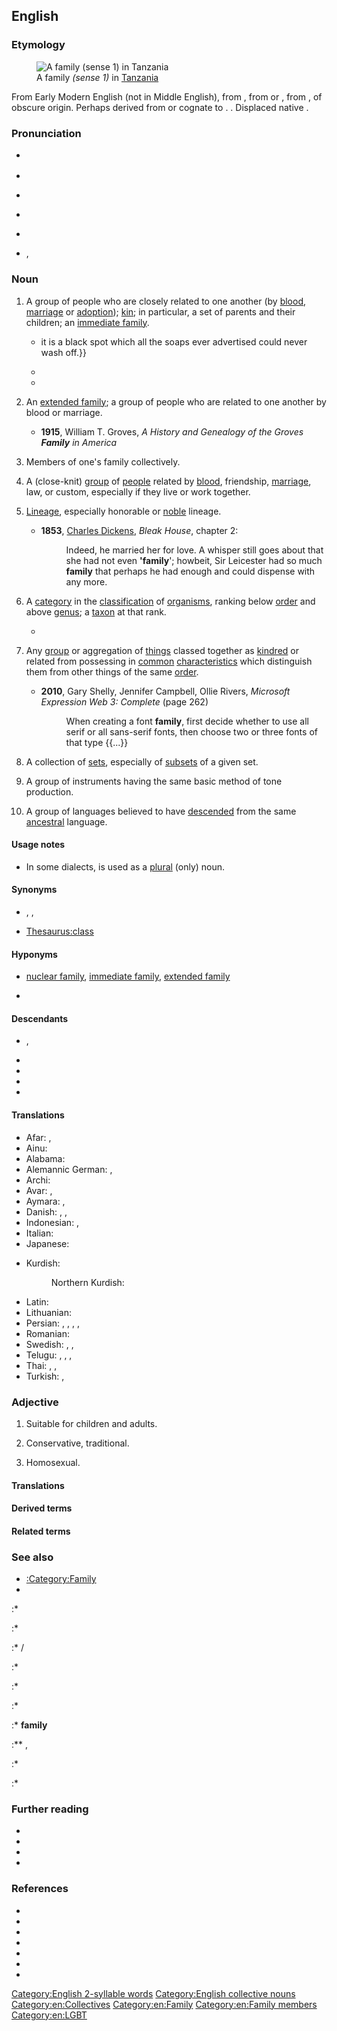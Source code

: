 {{selfref|See [[Wiktionary:Families]] for a guide to language families within Wiktionary}}
==English==
{{wikipedia}}

===Etymology===
[[File:A happy family in Tanzania - 20160209.png|thumb|A family ''(sense 1)'' in [[Tanzania]]]]

{{root|en|ine-pro|*dʰeh₁-}}
From Early Modern English {{m|en|familie}} (not in Middle English), from {{der|en|la|familia||the servants in a household, domestics collectively}}, from {{m|la|famulus||servant}} or {{m|la|famula||female servant}}, from {{der|en|itc-ola|famul}}, of obscure origin. Perhaps derived from or cognate to {{der|en|osc|famel||servant}}. {{doublet|en|familia}}. Displaced native {{noncog|ang|hīred}}.

===Pronunciation===
* {{a|RP}} {{IPA|en|/ˈfæm(ɪ)li/}}
* {{audio|en|en-uk-family.ogg|Audio (UK)}}
* {{a|GA}} {{IPA|en|/ˈfæm(ə)li/|/ˈfæmɪli/}}
* {{audio|en|en-us-family.ogg|Audio (US)}}
* {{a|NZ}} {{IPA|en|/ˈfɛm(ɘ)li/}}
* {{hyph|en|fa|mi|ly}}, {{hyph|en|nocaption=1|fam|ily}}

===Noun===
{{en-noun|~}}

# {{lb|en|countable}} A group of people who are closely related to one another (by [[blood]], [[marriage]] or [[adoption]]); [[kin]]; in particular, a set of parents and their children; an [[immediate family]].
#: {{ux|en|Our '''family''' lives in town.}}
#* {{RQ:Besant Ivory Gate|chapter=Prologue|passage=Such a [[scandal]] as the prosecution of a [[brother]] for forgery—with a verdict of guilty—is a most truly horrible, deplorable, fatal thing. It takes the respectability out of a '''family''' perhaps at a critical [[moment]], when the '''family''' is just assuming the robes of respectability:{{...}}it is a black spot which all the soaps ever advertised could never wash off.}}
#* {{quote-journal|en|title=Towards the end of poverty| date=2013-06-01| volume=407| issue=8838| page=11| magazine={{w|The Economist}}| url=http://www.economist.com/news/leaders/21578665-nearly-1-billion-people-have-been-taken-out-extreme-poverty-20-years-world-should-aim| passage=America’s poverty line is $63 a day for a '''family''' of four. In the richer parts of the emerging world $4 a day is the poverty barrier. But poverty’s scourge is fiercest below $1.25 ([&hellip;]): people below that level live lives that are poor, nasty, brutish and short.}}
#* {{quote-av|en||date=May 6 2018|{{w|John Oliver}}|{{w|Last Week Tonight with John Oliver}}| 5|10| episode=Rudy Giuliani| network=HBO|| They’re both New Yorkers coasting on their reputations, they’ve both had three marriages, neither of them can shut up when in front of a camera, and perhaps most importantly, they both want to fuck Ivanka, which-which is weird for Trump because Ivanka is in his '''family''', and it’s weird for Giuliani because she isn’t.}}
# {{lb|en|countable}} An [[extended family]]; a group of people who are related to one another by blood or marriage.
#* '''1915''', William T. Groves, ''A History and Genealogy of the Groves '''Family''' in America''
# {{lb|en|uncountable}} Members of one's family collectively.
#: {{ux|en|I have a lot of '''family''' in Australia.}}
#: {{ux|en|He has a sister, but no other '''family'''.}}
# {{lb|en|countable}} A (close-knit) [[group]] of [[people]] related by [[blood]], friendship, [[marriage]], law, or custom, especially if they live or work together.
#: {{ux|en|crime '''family''''', ''Mafia '''family'''}}<!--move to its own sense if needed, but for now, I'll account for this usage by this usex here-->
#: {{ux|en|This is my fraternity '''family''' at the university.}}
#: {{ux|en|Our company is one big happy '''family'''.}}
# {{lb|en|uncountable}} [[lineage|Lineage]], especially honorable or [[noble]] lineage.
#*  '''1853''', [[w:Charles Dickens|Charles Dickens]], ''Bleak House'', chapter 2:
#*: Indeed, he married her for love. A whisper still goes about that she had not even ''''family''''; howbeit, Sir Leicester had so much '''family''' that perhaps he had enough and could dispense with any more.
# {{lb|en|countable|biology|taxonomy}} A [[category]] in the [[classification]] of [[organism]]s, ranking below [[order]] and above [[genus]]; a [[taxon]] at that rank.
#: {{ux|en|Magnolias belong to the '''family''' Magnoliaceae.}}
#* {{RQ:Schuster Hepaticae|volume=V|page=4|text=The closest affinities of the Jubulaceae are with the Lejeuneaceae. The two '''families''' share in common: ''a'' elaters usually 1-spiral, trumpet-shaped and fixed to the capsule valves, distally{{nb...}}.}}
#: {{syn|en|familia}}
# {{lb|en|countable}} Any [[group]] or aggregation of [[things]] classed together as [[kindred]] or related from possessing in [[common]] [[characteristics]] which distinguish them from other things of the same [[order]].
#: {{ux|en|Doliracetam is a drug from the racetam '''family'''.}}
#* '''2010''', Gary Shelly, Jennifer Campbell, Ollie Rivers, ''Microsoft Expression Web 3: Complete'' (page 262)
#*: When creating a font '''family''', first decide whether to use all serif or all sans-serif fonts, then choose two or three fonts of that type {{...}}
# {{lb|en|set theory|countable}} A collection of [[set]]s, especially of [[subset]]s of a given set.
#: {{ux|en|Let <math>\mathcal F</math> be a '''family''' of subsets over <math>S</math>.}}
# {{lb|en|countable|music}} A group of instruments having the same basic method of tone production.
#: {{ux|en|the brass '''family''';&emsp; the violin '''family'''}}
# {{lb|en|countable|linguistics}} A group of languages believed to have [[descended]] from the same [[ancestral]] language.
#: {{ux|en|the Indo-European language '''family''';&emsp; the Afroasiatic language '''family'''}}

====Usage notes====
* In some dialects, {{m|en||family}} is used as a [[plural]] (only) noun.

====Synonyms====
* {{sense|relatives}} {{l|en|flesh and blood}}, {{l|en|kin}}, {{l|en|kinfolk}}
* {{sense|class}} [[Thesaurus:class]]

====Hyponyms====
* {{sense|relatives}} [[nuclear family]], [[immediate family]], [[extended family]]
* {{sense|computing}} {{l|en|C family}}

====Descendants====
* {{desc|jam|faambli}}, {{l|jam|fambili}}
* {{desc|tpi|famili}}
* {{desc|bor=1|chk|famini}}
* {{desc|bor=1|ms|famili}}
* {{desc|bor=1|mi|whāmere}}

====Translations====
{{trans-top|immediate family [as a group], e.g. parents and their children}}
{{multitrans|data=
* Abkhaz: {{tt|ab|аҭаацәа|sc=Cyrl}}
* Afrikaans: {{tt+|af|familie}}
* Akkadian: {{tt|akk|𒆜𒆳|ts=illatu}}, {{tt|akk|𒅎𒊑𒀀|ts=imrû}}, {{tt|akk|𒁶𒌈|ts=kimtu}}, {{tt|akk|𒇷𒈬|ts=līmu}}, {{tt|akk|𒊓𒆷𒌈|ts=salātu}}
* Albanian: {{tt+|sq|familje|f}}, {{tt+|sq|tym|m}} (archaic)
* American Sign Language: {{tt|ase|9@RadialHand-PalmForward-9@CenterChesthigh-PalmForward RoundHoriz-RoundHoriz 9@UlnarHand-PalmBack-9@CenterChesthigh-PalmBack|alt=''FAMILY''}}
* Amharic: {{tt|am|ቤተሰብ|sc=Ethi}}, {{tt|am|ቤተሰቦች|sc=Ethi}}, {{tt|am|ዘመድ አዝማድ|sc=Ethi}}
* Arabic: {{tt+|ar|عَائِلَة|f}}, {{tt+|ar|أُسْرَة|f}}, {{tt|ar|أَهْل|m}}
*: Egyptian Arabic: {{tt|arz|عيلة|f|tr=ʿēla}}
*: Hijazi Arabic: {{tt|acw|عيلة|f|tr=ʿēla}}, {{tt|acw|أَهِل|m|tr=ʾahil}}
* Aragonese: {{tt|an|familha|f}}
* Armenian: {{tt+|hy|ընտանիք}}
* Aromanian: {{tt|rup|fumealji|f}}, {{tt|rup|fumealje|f}}
* Assamese: {{tt|as|পৰিয়াল}}
* Asturian: {{tt+|ast|familia|f}}
* Avar: {{t|av|хьизан}}
* Azerbaijani: {{tt+|az|ailə}}, {{t|az|külfət}}, {{t|az|əyal}} {{qualifier|archaic}}
* Bashkir: {{tt|ba|ғаилә}}
* Basque: {{tt+|eu|familia}}
* Belarusian: {{tt|be|сям'я́|f}}, {{tt|be|радзі́на|f}}
* Bengali: {{tt+|bn|পরিবার|sc=Beng}}, {{tt|bn|খানদান|tr=khandan}}
* Berber:
*: Tashelhit: {{tt|shi|takat|f}}
* Breton: {{tt+|br|familh|f}}, {{tt+|br|tiegezh|m}}
* Bulgarian: {{tt+|bg|семе́йство|n}}
* Burmese: {{tt+|my|မိသားစု|sc=Mymr}}
* Catalan: {{tt+|ca|família|f}}
* Chechen: {{tt|ce|доьзал}}
* Cherokee: {{tt|chr|ᏏᏓᏁᎸᎯ|sc=Cher}}, {{tt|chr|ᏥᏓᎾᎷ}}
* Chichewa: {{tt|ny|banja}}
* Chinese:
*: Mandarin: {{tt+|cmn|家|tr=jiā|sc=Hani}}, {{tt+|cmn|家庭|tr=jiātíng|sc=Hani}}
* Chuukese: {{tt|chk|famini}}
* Coptic: {{tt|cop|ⲙⲉⲧⲓⲱⲧ|f}}
* Cornish: {{tt|kw|teylu|m}}
* Corsican: {{tt|co|famiglia|f}}
* Czech: {{tt+|cs|rodina|f}}
* Dalmatian: {{tt|dlm|famalja|f}}
* Danish: {{tt+|da|familie|c}}
* Dhivehi: {{tt|dv|އާއިލާ|sc=Thaa}}
* Dutch: {{tt+|nl|gezin|n}}
* Elfdalian: {{tt|ovd|familj|m}}
* Esperanto: {{tt+|eo|familio}}
* Estonian: {{tt+|et|pere}}, {{tt+|et|perekond}}
* Ewe: {{tt|ee|ƒome}}
* Extremaduran: {{t-needed|ext}}
* Faroese: {{tt|fo|familja|f}}
* Finnish: {{tt+|fi|perhe}}
* French: {{tt+|fr|famille|f}}
* Friulian: {{tt|fur|famee|f}}
* Galician: {{tt+|gl|familia|f}}
* Georgian: {{tt+|ka|ოჯახი}}
* German: {{tt+|de|Familie|f}}
* Gothic: {{t|got|𐌺𐌿𐌽𐌹|n}}
* Greek: {{tt+|el|οικογένεια|f}}
* Greenlandic: {{tt|kl|ilaqutakka}}
* Gujarati: {{tt|gu|પરિવાર|m|sc=Gujr}}
* Haitian Creole: {{tt|ht|fanmi}}
* Hausa: {{tt|ha|Iyali|m}}
* Hawaiian: {{tt|haw|ʻohana}}
* Hebrew: {{tt+|he|מִשְׁפָּחָה|f|tr=mishpakhá}}
* Hindi: {{tt+|hi|परिवार|m}}, {{tt|hi|ख़ानदान|m}}, {{tt|hi|बाल-बच्चे|m-p}}
* Hittite: {{tt|hit|𒉺𒀭𒆪𒍑|tr=pa-an-ku-uš}}
* Hungarian: {{tt+|hu|család}}
* Icelandic: {{tt+|is|fjölskylda|f}}
* Ido: {{tt+|io|familio}}
* Indonesian: {{tt+|id|keluarga}}, {{tt+|id|famili}}
* Ingush: {{tt|inh|дезал}}
* Interlingua: {{tt|ia|familia}}
* Irish: {{tt|ga|teaghlach|m}}, {{tt|ga|muirear|m}}
* Istriot: {{tt|ist|fameîa}}
* Italian: {{tt+|it|famiglia|f}}
* Japanese: {{tt+|ja|家族|tr=かぞく, kazoku}}, {{qualifier|honorific}} {{tt+|ja|家族|tr=ごかぞく, gokazoku|alt=ご家族}}, {{tt+|ja|家庭|tr=かてい, katei}}
* Javanese: {{tt+|jv|brayat}}
* Kannada: {{tt+|kn|ಆವಳಿ}}
* Kazakh: {{tt|kk|от басы}}, {{tt|kk|әулет}}, {{tt|kk|семья}}
* Khmer: {{tt+|km|គ្រួសារ}}
* Khoekhoe: {{tt|naq|ǀkhao-khoen}}
* Korean: {{tt+|ko|가족(家族)}}, {{tt+|ko|가정(家庭)}}
* Kyrgyz: {{tt+|ky|үй-бүлө}}, {{tt+|ky|бүлө}}
* Laboya: {{tt|lmy|ela}}, {{tt|lmy|ole dadi}}
* Lao: {{tt+|lo|ຄອບຄົວ}}
* Latgalian: {{tt|ltg|saime|f}}
* Latin: {{tt+|la|familia|f}}, {{tt+|la|gens|f}}
* Latvian: {{tt+|lv|ģimene|f}}, {{tt|lv|saime|f}}
* Lithuanian: {{tt+|lt|šeima|f}}, {{tt|lt|šeimyna|f}}
* Low German: {{tt|nds|[[Familige]], [[Familge]]|f}} {{q|Paderbornisch}}
{{trans-mid}}
* Luganda: {{tt|lg|amaka}}
* Luxembourgish: {{tt|lb|Famill|f}}
* Lü: {{t-needed|khb}}
* Macedonian: {{tt|mk|се́мејство|n}}, {{tt|mk|фами́лија|f}}
* Malay: {{tt+|ms|keluarga}}, {{tt|ms|famili}}
* Malayalam:{{t+|ml|കുടുംബം}}
* Maltese: {{tt|mt|familja|f}}
* Manx: {{tt|gv|lught thie|m}}, {{tt|gv|mooinjer|f}}
* Maore Comorian: {{tt|swb|mudjema|c6|alt=wadjema}}
* Maori: {{tt+|mi|whānau}} {{qualifier|traditional extended}}, {{tt|mi|whāmere}} {{qualifier|modern nuclear}}
* Marathi: {{tt|mr|परिवार|m}}
* Mari:
*: Western Mari: {{tt|mrj|йиш}}
* Mingrelian: {{tt|xmf|თი}}
* Mirandese: {{tt|mwl|família|f}}
* Mongolian: {{tt+|mn|айл}}, {{tt+|mn|овог}}, {{tt+|mn|гэр бүл}}
* Mòcheno: {{tt|mhn|familia|f}}
* Navajo: {{tt|nv|hooghan hazʼą́}}, {{tt|nv|bił kééhashtʼíinii}}
* Nepali: {{tt|ne|परिबार}}
* Northern Ohlone: {{tt|cst|suyyakma}}
* Northern Sami: {{tt|se|bearaš}}
* Norwegian: {{tt+|no|familie|m}}
* Occitan: {{tt+|oc|familha|f}}
* Old English: {{tt|ang|hīred|m}}
* Oriya: {{tt+|or|ପରିବାର}}
* Oromo: {{tt|om|maatii}}
* Ossetian: {{tt|os|бинонтӕ}}
* Pashto: {{tt|ps|کورنۍ|f|tr=koranëy}}
* Pennsylvania German: {{tt|pdc|Familye|f}}
* Persian: {{tt+|fa|خانواده|tr=xânevâdeh}}, {{tt+|fa|خاندان|tr=xândân}}, {{tt+|fa|فامیل|tr=fâmil}}, {{tt|fa|عائله|tr='â'ile}}
* Plautdietsch: {{tt|pdt|Famielje|f}}
* Polish: {{tt+|pl|rodzina|f}}
* Portuguese: {{tt+|pt|família|f}}
* Punjabi: {{tt|pa|ਪਰਿਵਾਰ|m|sc=Guru}}
* Rajasthani: {{t-needed|raj}}
* Rapa Nui: {{t|rap|hare}}
* Romani: {{tt|rom|famìlija|f}}
* Romanian: {{tt+|ro|familie}}
* Romansch: {{tt|rm|famiglia|f}}
* Russian: {{tt+|ru|семья́|f|}}, {{tt+|ru|семе́йство|n}}, {{tt+|ru|фами́лия|f}} {{qualifier|archaic or stilted, usually means "surname"}}
* Rusyn: {{tt|rue|фами́лія|f}}, {{tt|rue|роди́на|f}}
* Sanskrit: {{tt+|sa|कुल|n}}
* Scots: {{tt|sco|faimlie}}, {{tt|sco|faimily}}
* Scottish Gaelic: {{tt|gd|teaghlach|m}}
* Serbo-Croatian:
*: Cyrillic: {{tt|sh|породица|f|sc=Cyrl}}, {{tt|sh|обитељ|f|sc=Cyrl}}
*: Roman: {{tt+|sh|porodica|f|sc=Latn}}, {{tt+|sh|obitelj|f|sc=Latn}}
* Shan: {{t-needed|shn}}
* Sichuan Yi: {{tt|ii|ꏤ|tr=jiet}}
* Sicilian: {{tt+|scn|famigghia|f}}
* Sindhi: {{tt+|sd|خاندان|tr=xândân}}
* Sinhalese: {{tt|si|පවුල}}
* Slovak: {{tt+|sk|rodina|f}}
* Slovene: {{tt+|sl|družina|f}}
* Sorbian:
*: Lower Sorbian: {{tt|dsb|familija|f}}
* Southern Altai: {{tt|alt|биле}}
* Spanish: {{tt+|es|familia|f}}
* Swahili: {{tt+|sw|familia|cn}}
* Swedish: {{tt+|sv|familj}}, {{tt+|sv|hushåll}}
* Tabasaran: {{t|tab|хизан}}
* Tagalog: {{tt|tl|pamilya}}, {{tt|tl|mag-anak}}
* Tajik: {{tt+|tg|оила}}, {{tt+|tg|хонавода}}, {{tt|tg|хонадон}}
* Tamil: {{tt+|ta|குடும்பம்}}
* Taos: {{tt|twf|ȕ’únemą}}
* Tatar: {{tt+|tt|гаилә}}, {{tt|tt|семья}}
* Telugu: {{tt+|te|కుటుంబము}}
* Thai: {{tt+|th|ครอบครัว}}
* Tibetan: {{tt|bo|ཁྱིམ་ཚང}}, {{tt|bo|མི་ཚང}}
* Turkish: {{tt+|tr|aile}}, {{tt+|tr|ocak}}, {{tt|tr|kodak}}
* Turkmen: {{tt|tk|maşgala}}
* Tuvan: {{tt|tyv|өг-бүле}}, {{tt|tyv|өг-ишти}}
* Ugaritic: {{tt|uga|𐎌𐎔𐎃}}
* Ukrainian: {{tt|uk|сім'я́|f}}, {{tt|uk|роди́на|f}}
* Urdu: {{tt|ur|خاندان|m|tr=xāndān}}, {{tt|ur|پروار|m|tr=parivār|sc=ur-Arab}}
* Uyghur: {{tt+|ug|ئائىلە|sc=ug-Arab}}
* Uzbek: {{tt+|uz|oila}}, {{tt+|uz|xonadon}}
* Venetian: {{tt|vec|faméja|f}}, {{tt+|vec|fameja}}
* Vietnamese: {{tt+|vi|gia đình}} ({{tt+|vi|家庭}})
* Volapük: {{tt+|vo|famül}}
* Walloon: {{tt+|wa|famile|f}}
* Welsh: {{tt+|cy|teulu}}, {{tt+|cy|teuluoedd|m-p}}
* West Frisian: {{tt+|fy|famylje}}
* White Hmong: {{tt|mww|tsev neeg}}
* Xhosa: {{tt|xh|umndeni|c3|c4}}
* Yapese: {{tt|yap|tabinaw}}
* Yiddish: {{tt+|yi|משפּחה|f|tr=mishpokhe}}, {{tt|yi|משפחה|f|tr=mishpukha}}
* Yucatec Maya: {{tt|yua|ch’i’ibalil}}
* Zhuang: {{tt|za|ranz}}
* Zulu: {{tt|zu|umndeni|c3|c4}}
{{trans-bottom}}

{{trans-top|group of people related by blood, marriage, law, or custom}}
* Arabic: {{tt+|ar|عَائِلَة|f}}, {{tt+|ar|أُسْرَة|f}}, {{tt|ar|أَقَارِب|p}}, {{tt|ar|أَهْل|m}}
* Armenian: {{tt+|hy|ընտանիք}}
* Aromanian: {{tt|rup|fumealji|f}}, {{tt|rup|fumealje|f}}
* Azerbaijani: {{tt|az|qohum-əqraba}}, {{t|az|külfət}}
* Belarusian: {{tt|be|сям'я́|f}}
* Bengali: {{tt|bn|খানদান|tr=khandan}}
* Berber:
*: Tashelhit: {{tt|shi|tagffut|f}}
* Breton: {{tt+|br|familh|f}}, {{tt|br|kerentiezh|f}}
* Bulgarian: {{tt+|bg|рода|f}}
* Catalan: {{tt+|ca|família|f}}
* Chechen: {{tt|ce|доьзал}}, {{tt|ce|гаьргара нах}}
* Chinese:
*: Mandarin: {{tt+|cmn|家族|tr=jiāzú|sc=Hani}}
* Czech: {{tt+|cs|rodina}}
* Danish: {{tt+|da|familie|c}}
* Dutch: {{tt+|nl|familie|f}}
* Esperanto: {{tt+|eo|familio}}
* Ewe: {{tt|ee|ƒome}}
* Faroese: {{tt|fo|ætt|f}}
* Finnish: {{tt+|fi|suku}}
* French: {{tt+|fr|famille|f}}
* Galician: {{tt+|gl|familia|f}}
* German: {{tt+|de|Familie|f}}
* Gothic: {{t|got|𐌺𐌿𐌽𐌹|n}}
* Greek: {{tt+|el|οικογένεια|f}}
* Hebrew: {{tt+|he|מִשְׁפָּחָה|f|tr=mishpakhá}}
* Hindi: {{tt+|hi|परिवार|m}}, {{tt|hi|ख़ानदान|m}}
* Hungarian: {{tt+|hu|család}}
* Icelandic: {{tt+|is|fjölskylda|f}}, {{tt+|is|afkvæmi|n}}, {{tt+|is|ættingi|n}}, {{tt|is|ættingjar|n-p}}, {{tt|is|skyldmenni|n-p}}
* Ido: {{tt+|io|familio}}
* Indonesian: {{tt+|id|kerabat}}
* Interlingua: {{tt|ia|familia}}
* Irish: {{tt|ga|muintir|f}}, {{tt+|ga|dream|m}}
* Italian: {{tt+|it|famiglia|f}}
* Japanese: {{tt+|ja|親戚|tr=しんせき, shinseki}}, {{tt+|ja|親類|tr=しんるい, shinrui}}, {{tt+|ja|親族|tr=しんぞく, shinzoku}}, {{tt+|ja|家庭|tr=かてい, katei}}
* Korean: {{tt+|ko|친척}}
{{trans-mid}}
* Latgalian: {{tt|ltg|ciļts}}, {{tt|ltg|dzymums}}
* Latin: {{tt+|la|familia|f}}, {{tt+|la|gens|f}}
* Latvian: {{tt+|lv|ģimene}}, {{tt|lv|dzimta}}, {{tt|lv|radinieki}}
* Lithuanian: {{tt+|lt|giminė|f}}, {{tt|lt|šeimyna|f}}
* Macedonian: {{tt|mk|семејство|n}}, {{tt|mk|фамилија|f}}, {{tt|mk|род|m}}
* Malay: {{tt+|ms|keluarga}}, {{tt|ms|famili}}
* Malayalam:{{t+|ml|കുടുംബം}}, {{t+|ml|കുലം}}
* Maori: {{tt+|mi|whānau}}
* Navajo: {{tt|nv|hakʼéí}}
* Old English: {{tt|ang|hīred|m}}
* Persian: {{tt+|fa|خاندان|tr=xândân}}, {{tt+|fa|خویشان|tr=xvišân}}, {{tt+|fa|نزدیکان|tr=nazdikân}}
* Polish: {{tt+|pl|rodzina|f}}, {{tt+|pl|ród|m}}, {{tt+|pl|ród|m}}
* Portuguese: {{tt+|pt|família|f}}
* Romani: {{tt|rom|familija|f}}
* Romanian: {{tt+|ro|familie|f}}
* Russian: {{tt+|ru|семья́|f}}, {{tt+|ru|семе́йство|n}}, {{tt+|ru|род|m}}
* Sanskrit: {{tt+|sa|कुल|n}}
* Scots: {{tt|sco|faimlie}}, {{tt|sco|faimily}}
* Scottish Gaelic: {{tt|gd|teaghlach|m}}
* Serbo-Croatian:
*: Cyrillic: {{tt|sh|обитељ|f|sc=Cyrl}}
*: Roman: {{tt+|sh|obitelj|f|sc=Latn}}
* Sicilian: {{tt+|scn|famigghia|f}}
* Slovak: {{tt+|sk|rodina}}, {{tt+|sk|rod}}
* Slovene: {{tt+|sl|družina|f}}
* Sorbian:
*: Lower Sorbian: {{tt|dsb|swójźba|f}}
* Spanish: {{tt+|es|familia|f}}
* Swedish: {{tt+|sv|börd}}
* Tagalog: {{tt|tl|kamag-anakan}}
* Telugu: {{tt|te|వంశ పరంపర}}
* Thai: {{tt+|th|ตระกูล}}
* Tocharian B: {{tt|txb|kottär}}
* Turkish: {{tt+|tr|aile}}, {{tt|tr|kodak}}
* Ugaritic: {{tt|uga|𐎌𐎔𐎃}}
* Ukrainian: {{tt|uk|роди́на|f}}, {{tt|uk|сім'я́|f}}, {{tt|uk|рід|m}}
* Urdu: {{tt|ur|خاندان|m|tr=xāndān}}, {{tt|ur|پروار|m|tr=parivār|sc=ur-Arab}}
* Zulu: {{tt|zu|umndeni|c3|c4}}
{{trans-bottom}}

{{trans-top|rank in a taxonomic classification, above both genus and species}}
* Afrikaans: {{tt+|af|familie}}
* Armenian: {{tt+|hy|ընտանիք}}
* Azerbaijani: {{tt|az|fəsilə}}
* Breton: {{tt+|br|kerentiad|m}}
* Bulgarian: {{tt+|bg|семе́йство|n}}
* Catalan: {{tt+|ca|família|f}}
* Chinese:
*: Cantonese: {{tt|yue|科|tr=fo1|sc=Hani}}
*: Mandarin: {{tt+|cmn|科|tr=kē|sc=Hani}}
*: Min Nan: {{tt+|nan|科|tr=kho|sc=Hani}}
* Czech: {{tt+|cs|čeleď|f}}
* Danish: {{tt+|da|familie|c}}
* Dutch: {{tt+|nl|familie|f}}
* Esperanto: {{tt+|eo|familio}}
* Finnish: {{tt+|fi|heimo}}
* French: {{tt+|fr|famille|f}}
* Galician: {{tt+|gl|familia|f}}
* German: {{tt+|de|Familie|f}}
* Greek: {{tt+|el|οικογένεια|f}}
* Hebrew: {{tt+|he|משפחה|f|tr=mishpakhá}}
* Hungarian: {{tt+|hu|család}}
* Icelandic: {{tt+|is|ætt|f}}
* Interlingua: {{tt|ia|familia}}
* Irish: {{tt|ga|fine|f}}
* Italian: {{tt+|it|famiglia|f}}
* Japanese: {{tt+|ja|科|tr=か, ka}}
* Khmer: {{tt+|km|អំបូរ|tr=am bo}}
{{trans-mid}}
* Latgalian: {{tt|ltg|saime}}
* Latvian: {{tt|lv|dzimta|f}}
* Lithuanian: {{tt+|lt|šeima|f}}
* Low German: {{tt+|nds|Familie|f}}
* Macedonian: {{tt|mk|фамилија|f}}
* Malay: {{tt+|ms|keluarga}}, {{tt|ms|famili}}
* Malayalam:{{t+|ml|കുടുംബം}}
* Persian: {{tt+|fa|گونه|tr=gune}}, {{tt+|fa|شاخه|tr=šâxe}}
* Polish: {{tt+|pl|rodzina|f}}
* Portuguese: {{tt+|pt|família|f}}
* Romani: {{tt|rom|familija|f}}
* Romanian: {{tt+|ro|familie|f}}
* Russian: {{tt+|ru|семе́йство|n}}
* Serbo-Croatian:
*: Cyrillic: {{tt|sh|породица|f|sc=Cyrl}}
*: Roman: {{tt+|sh|pòrodica|f|sc=Latn}}
* Slovak: {{tt|sk|čeľaď}}
* Slovene: {{tt+|sl|družina|f}}
* Spanish: {{tt+|es|familia|f}}
* Swahili: {{tt+|sw|familia}}
* Swedish: {{tt+|sv|familj}}
* Tagalog: {{tt|tl|angkanhay}}
* Telugu: {{tt+|te|కుటుంబము}}
* Thai: {{tt+|th|วงศ์}}
* Translingual: {{tt|mul|familia}}
* Turkish: {{tt+|tr|familya}}, {{tt+|tr|aile}}
* Ukrainian: {{tt|uk|роди́на|f}}
* Volapük: {{tt+|vo|famül}}, {{tt|vo|familia}}
{{trans-bottom}}

{{trans-top|music: a group of instruments having the same basic method of tone production}}
* Armenian: {{tt+|hy|ընտանիք}}
* Bulgarian: {{tt+|bg|гру́па|f}}
* Catalan: {{tt+|ca|família|f}}
* Finnish: {{tt|fi|-[[soitin|soittimet]]}} {{q|e.g. torvisoittimet}}
* Galician: {{tt+|gl|familia|f}}
* German: {{tt+|de|Familie|f}}
* Greek: {{tt+|el|οικογένεια|f}}
* Hebrew: {{tt+|he|משפחה|f|tr=mishpakhá}}
{{trans-mid}}
* Icelandic: {{tt+|is|fjölskylda|f}}
* Macedonian: {{tt|mk|семејство|n}}
* Persian: {{tt|fa|همنوا|tr=hamnavâ}}
* Portuguese: {{tt+|pt|família|f}}
* Romanian: {{tt+|ro|familie|f}}
* Slovene: {{tt+|sl|družina|f}}
* Spanish: {{tt+|es|familia|f}}
{{trans-bottom}}

{{trans-top|linguistics: a group of languages believed to have descended from the same ancestral language}}
* Armenian: {{tt+|hy|ընտանիք}}
* Bulgarian: {{tt+|bg|семе́йство|n}}
* Catalan: {{tt+|ca|família|f}}
* Chinese:
*: Mandarin: {{tt+|cmn|語系|sc=Hani}}, {{tt+|cmn|语系|tr=yǔxì|sc=Hani}}
* Danish: {{tt|da|æt|c}}
* Dutch: {{tt+|nl|familie|f}}
* Faroese: {{tt|fo|ætt|f}}
* Finnish: {{tt|fi|kieliryhmä}}, {{tt+|fi|kielikunta}}, {{tt+|fi|kieliperhe}}
* Galician: {{tt+|gl|familia|f}}
* German: {{tt+|de|Familie|f}}
* Hebrew: {{tt+|he|משפחה|f|tr=mishpakhá}}
* Irish: {{tt|ga|fine|f}}
* Korean: {{tt+|ko|어족}}
{{trans-mid}}
* Latvian: {{tt|lv|saime|f}}
* Malay: {{tt|ms|rumpun}}
* Malayalam:{{t|ml|ഭാഷാകുടുംബം}}, {{t|ml|ഭാഷാഗോത്രം}}
* Polish: {{tt+|pl|rodzina|f}}
* Portuguese: {{tt+|pt|família|f}}
* Romanian: {{tt+|ro|familie|f}}
* Russian: {{tt+|ru|семья́|f}}
* Serbo-Croatian:
*: Cyrillic: {{tt|sh|породица|f|sc=Cyrl}}
*: Roman: {{tt+|sh|pòrodica|f|sc=Latn}}
* Slovene: {{tt+|sl|družina|f}}
* Spanish: {{tt+|es|familia|f}}
* Thai: {{tt+|th|ตระกูลภาษา}}
* Turkish: {{tt+|tr|aile}}
* Welsh: {{tt+|cy|teulu|m}}
{{trans-bottom}}

{{trans-top|(used attributively)}}
* Azerbaijani: {{tt|az|ailəvi}}
* Breton: {{tt+|br|familh}}
* Bulgarian: {{tt+|bg|семеен}}
* Catalan: {{tt+|ca|familiar}}
* Czech: {{tt+|cs|rodinný}}
* Danish: {{tt|da|familie-}}
* Esperanto: {{tt+|eo|familia}}
* Finnish: {{tt|fi|[[perhe]]-}}, {{tt|fi|[[suku]]-}}
* Galician: {{tt|gl|familiar|f}}
* Greek: {{tt+|el|οικογένεια|f}}
* Hebrew: {{tt+|he|משפחתי|tr=mishpakhtí}}
* Hungarian: {{tt+|hu|családi}}, {{tt+|hu|házi}}
* Interlingua: {{tt|ia|familiar}}
{{trans-mid}}
* Kurdish:
*: Northern Kurdish: {{tt+|kmr|malbatî}}
* Macedonian: {{tt|mk|семеен}}, {{tt|mk|фамилија́рен}}
* Polish: {{tt+|pl|rodzinny}}
* Portuguese: {{tt+|pt|familiar}}
* Romanian: {{tt+|ro|familiar}}
* Russian: {{tt+|ru|семе́йный}}
* Slovak: {{tt|sk|rodinný}}
* Slovene: {{tt|sl|družinski}}
* Spanish: {{tt+|es|familiar}}
* Welsh: {{tt+|cy|teulu|m}}
}}<!-- close {{multitrans}} -->
{{trans-bottom}}

{{checktrans-top}}
* Afar: {{t-check|aa|buxa}}, {{t-check|aa|daala}}
* Ainu: {{t-check|ain|ツ゚ヨ}}
* Alabama: {{t-check|akz|imalahkaha}}
* Alemannic German: {{t-check|gsw|Fàmelia}}, {{t-check|gsw|Verwàntschàft}}
* Archi: {{t-check|aqc|ха́ли}}
* Avar: {{t-check|av|очахъ}}, {{t-check|av|хъизан}}
* Aymara: {{t-check|ay|utakuña}}, {{t-check|ay|utapacha}}
* Danish: {{t-check|da|bofællesskab}}, {{t-check|da|kollektiv}}, {{t+check|da|familie}}
* Indonesian: {{t+check|id|keluarga}}, {{t+check|id|famili}}
* Italian: {{t+check|it|famiglia}}
* Japanese: {{t+check|ja|仲間|tr=nakama}}
{{trans-mid}}
* Kurdish:
*: Northern Kurdish: {{t+check|kmr|malbat|f}}
* Latin: {{t+check|la|familia|f}}
* Lithuanian: {{t+check|lt|šeima|f}}
* Persian: {{t+check|fa|خاندان|tr=xândân}}, {{t+check|fa|فامیل|tr=fâmil}}, {{t-check|fa|همنژادان|tr=hamnažâdân}}, {{t-check|fa|هموندان|tr=hamvandân}}, {{t+check|fa|اعضا|tr=a'zâ}}
* Romanian: {{t+check|ro|familie|f}}
* Swedish: {{t+check|sv|släkt}}, {{t+check|sv|släktskap}}, {{t+check|sv|ätt}}
* Telugu: {{t+check|te|కుటుంబం}}, {{t-check|te|సహజీనవం|sc=Telu}}, {{t-check|te|ఒకే జాతి|sc=Telu}}, {{t+check|te|సంఘము|sc=Telu}}
* Thai: {{t+check|th|ครอบครัว|tr=krob-krua|sc=Thai}}, {{t+check|th|ญาติ|tr=yart|sc=Thai}}, {{t+check|th|พี่น้อง|tr=pee-nong|sc=Thai}}
* Turkish: {{t+check|tr|aile}}, {{t+check|tr|akraba}}
{{trans-bottom}}

===Adjective===
{{en-adj|-}}

# {{rfd-sense|en|section = family (2)}} Suitable for children and adults.
#: {{ux|en|It's not good for a date, it's a '''family''' restaurant.}}
#: {{ux|en|Some animated movies are not just for kids, they are '''family''' movies.}}
# {{rfd-sense|en|section = family (2)}} Conservative, traditional.
#: {{ux|en|The cultural struggle is for the survival of '''family''' values against all manner of atheistic amorality.}}
# {{lb|en|slang}} Homosexual.
#: {{ux|en|I knew he was '''family''' when I first met him.}}

====Translations====
{{trans-top|suitable for children and adults}}
{{multitrans|data=
* Bulgarian: {{tt+|bg|семеен}}
* Finnish: {{tt|fi|[[perhe]]-}}
* German: {{tt|de|Familien-}}
* Maltese: {{tt|mt|familja|f}}, {{tt|mt|familji|p}}
{{trans-mid}}
* Polish: {{tt+|pl|rodzinny|m}}, {{qualifier|family movie}} {{tt+|pl|familijny|m}}
* Portuguese: {{tt+|pt|de família}}
* Russian: {{tt+|ru|семейный}}
* Slovak: {{tt|sk|rodinný}}
{{trans-bottom}}

{{trans-top|(slang) homosexual}}
* Catalan: {{tt+|ca|marieta|m}}
* Finnish: {{tt+|fi|homppeli}} {{q|informal}}, {{tt+|fi|fägäri}} {{q|slang}}
* German: {{tt|de|vom anderen Ufer}}
{{trans-mid}}
* Norwegian: {{tt+|no|skeiv}}
* Swedish: {{tt+|sv|bög}}
}}<!-- close {{multitrans}} -->
{{trans-bottom}}

====Derived terms====
{{col4|en
|{{l|en|baby of the family}}
|{{l|en|blended family}}
|{{l|en|extended family}}
|{{l|en|family affair}}
|{{l|en|family business}}
|{{l|en|family car}}
|{{l|en|Family Day}}
|{{l|en|family dissident}}
|{{l|en|family doctor}}
|{{l|en|family heirloom}}
|{{l|en|family history}}
|{{l|en|family jewels}}
|{{l|en|family leave}}
|{{l|en|family man}}
|{{l|en|family medicine}}
|{{l|en|family member}}
|{{l|en|family name}}
|{{l|en|family of curves}} {{qualifier|mathematics}}
|{{l|en|family planning}}
|{{l|en|family rebel}}
|{{l|en|family rebellion}}
|{{l|en|family restaurant}}
|{{l|en|family reunion}}
|{{l|en|family of sets}} {{qualifier|set theory}}
|{{l|en|family of subsets}} {{qualifier|set theory}}
|{{l|en|family tree}}
|{{l|en|family values}}
|{{l|en|first family}}
|{{l|en|foster family}}
|{{l|en|framily}}
|{{l|en|immediate family}}
|{{l|en|in a family way}}
|{{l|en|joint family}}
|{{l|en|keep it in the family}}
|{{l|en|language family}}
|{{l|en|nuclear family}}
|{{l|en|royal family}}
}}

====Related terms====
{{col3|en
|{{l|en|familial}}
|{{l|en|familiar}}, {{l|en|familiarity}}
|{{l|en|familicide}}
}}

===See also===
* [[:Category:Family]]
* {{sense|taxonomy, rank}}
:* {{l|en|domain}}
:* {{l|en|kingdom}}
:* {{l|en|phylum}}/{{l|en|division}}
:* {{l|en|class}}
:* {{l|en|order}}
:* {{l|en|superfamily}}
:* '''family'''
:** {{l|en|subfamily}}, {{l|en|tribe}}
:* {{l|en|genus}}
:* {{l|en|species}}

===Further reading===
* {{pedia}}
* {{pedia|Family (disambiguation)}}
* {{pedia|Family of sets}}
* {{pedia|Family (biology)}}

===References===
* {{R:OneLook}}
* {{R:Merriam-Webster Online}}
* {{R:Dictionary.com}}
* {{R:Keywords 21st}}
* {{R:Keywords|page=1}}
* {{R:Century 1911}}
* {{R:Webster 1913}}

[[Category:English 2-syllable words]]
[[Category:English collective nouns]]
[[Category:en:Collectives]]
[[Category:en:Family]]
[[Category:en:Family members]]
[[Category:en:LGBT]]